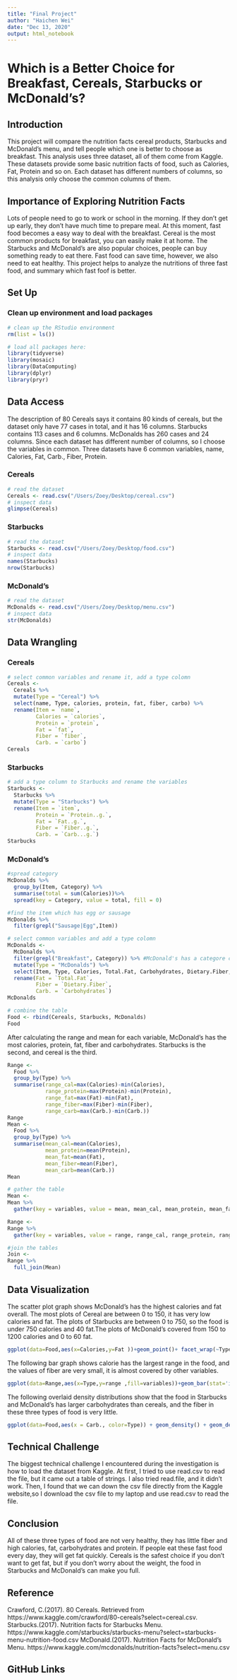 ```yaml
---
title: "Final Project"
author: "Haichen Wei"
date: "Dec 13, 2020"
output: html_notebook
---
```


# Which is a Better Choice for Breakfast, Cereals, Starbucks or McDonald's?

## Introduction

This project will compare the nutrition facts cereal products, Starbucks and McDonald's menu, and tell people which one is better to choose as breakfast. This analysis uses three dataset, all of them come from Kaggle. These datasets provide some basic nutrition facts of food, such as Calories, Fat, Protein and so on. Each dataset has different numbers of columns, so this analysis only choose the common columns of them.

## Importance of Exploring Nutrition Facts

Lots of people need to go to work or school in the morning. If they don't get up early, they don't have much time to prepare meal. At this moment, fast food becomes a easy way to deal with the breakfast. Cereal is the most common products for breakfast, you can easily make it at home. The Starbucks and McDonald's are also popular choices, people can buy something ready to eat there. Fast food can save time, however, we also need to eat healthy. This project helps to analyze the nutritions of three fast food, and summary which fast foof is better.

## Set Up

### Clean up environment and load packages
```r
# clean up the RStudio environment 
rm(list = ls())

# load all packages here: 
library(tidyverse)
library(mosaic)
library(DataComputing)
library(dplyr)
library(pryr)
```

## Data Access

The description of 80 Cereals says it contains 80 kinds of cereals, but the dataset only have 77 cases in total, and it has 16 columns. Starbucks contains 113 cases and 6 columns. McDonalds has 260 cases and 24 columns. Since each dataset has different number of columns, so I choose the variables in common. Three datasets have 6 common variables, name, Calories, Fat, Carb., Fiber, Protein. 

### Cereals
```r
# read the dataset
Cereals <- read.csv("/Users/Zoey/Desktop/cereal.csv")
# inspect data
glimpse(Cereals)
```
### Starbucks
```r
# read the dataset
Starbucks <- read.csv("/Users/Zoey/Desktop/food.csv")
# inspect data
names(Starbucks)
nrow(Starbucks)
```
### McDonald's
```r
# read the dataset
McDonalds <- read.csv("/Users/Zoey/Desktop/menu.csv")
# inspect data
str(McDonalds)
```
## Data Wrangling

### Cereals
```r
# select common variables and rename it, add a type colomn
Cereals <-
  Cereals %>%
  mutate(Type = "Cereal") %>%
  select(name, Type, calories, protein, fat, fiber, carbo) %>%
  rename(Item = `name`, 
         Calories = `calories`, 
         Protein = `protein`, 
         Fat = `fat`, 
         Fiber = `fiber`, 
         Carb. = `carbo`)
Cereals
```

### Starbucks
```r
# add a type column to Starbucks and rename the variables
Starbucks <- 
  Starbucks %>%
  mutate(Type = "Starbucks") %>%
  rename(Item = `item`, 
         Protein = `Protein..g.`, 
         Fat = `Fat..g.`, 
         Fiber = `Fiber..g.`, 
         Carb. = `Carb...g.`)
Starbucks
```

### McDonald's

```r
#spread category 
McDonalds %>%
  group_by(Item, Category) %>%
  summarise(total = sum(Calories))%>%
  spread(key = Category, value = total, fill = 0)
```

```r
#find the item which has egg or sausage
McDonalds %>%
  filter(grepl("Sausage|Egg",Item))
```

```r
# select common variables and add a type colomn
McDonalds <-
  McDonalds %>%
  filter(grepl("Breakfast", Category)) %>% #McDonald's has a categore column, so I only choose the breakfast food, and the total cases for breakfast is 42.
  mutate(Type = "McDonalds") %>%
  select(Item, Type, Calories, Total.Fat, Carbohydrates, Dietary.Fiber, Protein) %>%
  rename(Fat = `Total.Fat`, 
         Fiber = `Dietary.Fiber`, 
         Carb. = `Carbohydrates`)
McDonalds
```

```r
# combine the table
Food <- rbind(Cereals, Starbucks, McDonalds)
Food
```

After calculating the range and mean for each variable, McDonald's has the most calories, protein, fat, fiber and carbohydrates. Starbucks is the second, and cereal is the third.
```r
Range <- 
  Food %>%
  group_by(Type) %>%
  summarise(range_cal=max(Calories)-min(Calories), 
            range_protein=max(Protein)-min(Protein),
            range_fat=max(Fat)-min(Fat),
            range_fiber=max(Fiber)-min(Fiber),
            range_carb=max(Carb.)-min(Carb.))
Range
Mean <-
  Food %>%
  group_by(Type) %>%
  summarise(mean_cal=mean(Calories), 
            mean_protein=mean(Protein),
            mean_fat=mean(Fat),
            mean_fiber=mean(Fiber),
            mean_carb=mean(Carb.))
Mean
```

```r
# gather the table
Mean <-
Mean %>%
  gather(key = variables, value = mean, mean_cal, mean_protein, mean_fat, mean_fiber, mean_carb)

Range <-
Range %>%
  gather(key = variables, value = range, range_cal, range_protein, range_fat, range_fiber, range_carb)
```

```r
#join the tables
Join <-
Range %>%
  full_join(Mean) 
```

## Data Visualization

The scatter plot graph shows McDonald's has the highest calories and fat overall. The most plots of Cereal are between 0 to 150, it has very low calories and fat. The plots of Starbucks are between 0 to 750, so the food is under 750 calories and 40 fat.The plots of McDonald's covered from 150 to 1200 calories and 0 to 60 fat.

```r
ggplot(data=Food,aes(x=Calories,y=Fat ))+geom_point()+ facet_wrap(~Type,ncol=4) + stat_smooth(method = 'loess')
```

The following bar graph shows calorie has the largest range in the food, and the values of fiber are very small, it is almost covered by other variables.

```r
ggplot(data=Range,aes(x=Type,y=range ,fill=variables))+geom_bar(stat='identity',position='stack', width=.9) 
```

The following overlaid density distributions show that the food in Starbucks and McDonald's has larger carbohydrates than cereals, and the fiber in these three types of food is very little.

```r
ggplot(data=Food,aes(x = Carb., color=Type)) + geom_density() + geom_density(data=Food,aes(x = Fiber, fill=Type))
```
## Technical Challenge

The biggest technical challenge I encountered during the investigation is how to load the dataset from Kaggle. At first, I tried to use read.csv to read the file, but it came out a table of strings. I also tried read.file, and it didn't work. Then, I found that we can down the csv file directly from the Kaggle website,so I download the csv file to my laptop and use read.csv to read the file.

## Conclusion

All of these three types of food are not very healthy, they has little fiber and high calories, fat, carbohydrates and protein. If people eat these fast food every day, they will get fat quickly. Cereals is the safest choice if you don't want to get fat, but if you don't worry about the weight, the food in Starbucks and McDonald's can make you full.

## Reference

Crawford, C.(2017). 80 Cereals. Retrieved from https://www.kaggle.com/crawford/80-cereals?select=cereal.csv.
Starbucks.(2017). Nutrition facts for Starbucks Menu. https://www.kaggle.com/starbucks/starbucks-menu?select=starbucks-menu-nutrition-food.csv
McDonald.(2017). Nutrition Facts for McDonald's Menu. https://www.kaggle.com/mcdonalds/nutrition-facts?select=menu.csv

## GitHub Links


